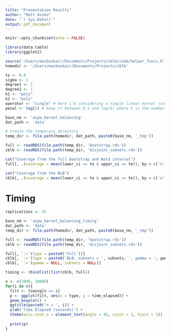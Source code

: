 ```yaml
---
title: "Presentation Results"
author: "Matt Kosko"
date: "`r Sys.Date()`"
output: pdf_document
---
```


```r
knitr::opts_chunk$set(echo = FALSE)
```

```r
library(data.table)
library(ggplot2)

source('/Users/macbookair/Documents/Projects/cblb/code/helper_funcs.R')
homedir <- '/Users/macbookair/Documents/Projects/cblb'

te <- 0.8
sigma <- 1
degree1 <- 1
degree2 <- 1
k1 <- "poly"
k2 <- "poly"
operator <- "single" # here i'm considering a simple linear kernel just for comparison/true model
penal <- log(2) # keep it between 0.1 and log(k) where k is the number of features

base_nm <- 'aipw_kernel_balancing'
dat_path <- 'data'

# Create the temporary directory
temp_dir <- file.path(homedir, dat_path, paste0(base_nm, '_tmp'))

full <- readRDS(file.path(temp_dir, 'bootstrap.rds'))
cblb <- readRDS(file.path(temp_dir, 'disjoint_subsets.rds'))

```

```r
cat("Coverage from the full bootstrap and Wald interval")
full[, .(coverage = mean(lower_ci <= te & upper_ci >= te)), by = c('n', 'type')]
```

```r
cat("Coverage from the BLB")
cblb[, .(coverage = mean(lower_ci <= te & upper_ci >= te)), by = c('n', 'gamma', 'subsets', 'out_form', 'prop_form', 'B')]
```

# Timing


```r
replications <- 25

base_nm <- 'aipw_kernel_balancing_timing'
dat_path <- 'data'
temp_dir <- file.path(homedir, dat_path, paste0(base_nm, '_tmp'))

full <- readRDS(file.path(temp_dir, 'bootstrap.rds'))
cblb <- readRDS(file.path(temp_dir, 'disjoint_subsets.rds'))

full[, `:=`(type = paste0('Full'))]
cblb[, `:=`(type = paste0('BLB, subsets = ', subsets, ', gamma = ', gamma))]
cblb[, `:=`(gamma = NULL, subsets = NULL)]

timing <- rbindlist(list(cblb, full))
```

```r
n <- c(1000, 10000)
for(i in n){
  filt <- timing[n == i]
  p <- ggplot(filt, aes(x = type, y = time_elapsed)) +
  geom_boxplot() +
  ggtitle(paste0('n = ', i)) +
  ylab('Time Elapsed (seconds)') +
  theme(axis.text.x = element_text(angle = 45, vjust = 1, hjust = 1))
  
  print(p)
}

```

